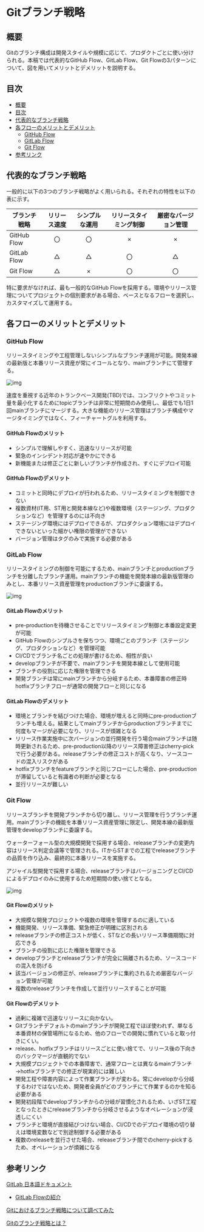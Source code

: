 <!-- omit in toc -->
# Gitブランチ戦略

## 概要

Gitのブランチ構成は開発スタイルや規模に応じて、プロダクトごとに使い分けられる。本稿では代表的なGitHub Flow、GitLab Flow、Git Flowの3パターンについて、図を用いてメリットとデメリットを説明する。

## 目次

- [概要](#概要)
- [目次](#目次)
- [代表的なブランチ戦略](#代表的なブランチ戦略)
- [各フローのメリットとデメリット](#各フローのメリットとデメリット)
  - [GitHub Flow](#github-flow)
  - [GitLab Flow](#gitlab-flow)
  - [Git Flow](#git-flow)
- [参考リンク](#参考リンク)

## 代表的なブランチ戦略

一般的に以下の3つのブランチ戦略がよく用いられる。それぞれの特性を以下の表に示す。

| ブランチ戦略 | リリース速度 | シンプルな運用 | リリースタイミング制御 | 厳密なバージョン管理 |
| ------------ | :----------: | :------------: | :--------------------: | :------------------: |
| GitHub Flow  |      〇      |       〇       |           ×            |          ×           |
| GitLab Flow  |      △       |       △        |           〇           |          △           |
| Git Flow     |      △       |       ×        |           〇           |          〇          |

特に要求がなければ、最も一般的なGitHub Flowを採用する。環境やリリース管理についてプロジェクトの個別要求がある場合、ベースとなるフローを選択し、カスタマイズして運用する。

## 各フローのメリットとデメリット

### GitHub Flow

リリースタイミングや工程管理しないシンプルなブランチ運用が可能。開発本線の最新版と本番リリース資産が常にイコールとなり、mainブランチにて管理する。

![img](./img/github_flow.png)

速度を重視する近年のトランクベース開発(TBD)では、コンフリクトやコミット量を最小化するためにtopicブランチは非常に短期間のみ使用し、最低でも1日1回mainブランチにマージする。大きな機能のリリース管理はブランチ構成やマージタイミングではなく、フィーチャートグルを利用する。

#### GitHub Flowのメリット

- シンプルで理解しやすく、迅速なリリースが可能
- 緊急のインシデント対応が速やかにできる
- 新機能または修正ごとに新しいブランチが作成され、すぐにデプロイ可能

#### GitHub Flowのデメリット

- コミットと同時にデプロイが行われるため、リリースタイミングを制御できない
- 複数資材(IT用、ST用と開発本線など)や複数環境（ステージング、プロダクションなど）を管理するのには不向き
- ステージング環境にはデプロイできるが、プロダクション環境にはデプロイできないといった細かい権限の管理ができない
- バージョン管理はタグのみで実施する必要がある

### GitLab Flow

リリースタイミングの制御を可能にするため、mainブランチとproductionブランチを分離したブランチ運用。mainブランチの機能を開発本線の最新版管理のみとし、本番リリース資産管理をproductionブランチに委譲する。

![img](./img/gitlab_flow.png)

#### GitLab Flowのメリット

- pre-productionを待機させることでリリースタイミング制御と本番設定変更が可能
- GitHub Flowのシンプルさを保ちつつ、環境ごとのブランチ（ステージング、プロダクションなど）を管理可能
- CI/CDでブランチ名ごとの処理が書けるため、相性が良い
- developブランチが不要で、mainブランチを開発本線として使用可能
- ブランチの役割に応じた権限を管理できる
- 開発ブランチは常にmainブランチから分岐するため、本番障害の修正時hotfixブランチフローが通常の開発フローと同じになる

#### GitLab Flowのデメリット

- 環境とブランチを結びつけた場合、環境が増えると同時にpre-productionブランチも増える。結果としてmainブランチからproductionブランチまでに何度もマージが必要になり、リリースが煩雑となる
- リリース作業実施中に次バージョンの並行開発を行う場合mainブランチは随時更新されるため、pre-production以降のリリース障害修正はcherry-pickで行う必要がある。releaseブランチの修正コストが高くなり、ソースコードの混入リスクがある
- hotfixブランチをfeatureブランチと同じフローにした場合、pre-productionが滞留していると有識者の判断が必要となる
- 並行リリースが難しい

### Git Flow

リリースブランチを開発ブランチから切り離し、リリース管理を行うブランチ運用。mainブランチの機能を本番リリース資産管理に限定し、開発本線の最新版管理をdevelopブランチに委譲する。

ウォーターフォール型の大規模開発で採用する場合、releaseブランチの変更内容はリリース判定会議等で管理される。ITからSTまでの工程でreleaseブランチの品質を作り込み、最終的に本番リリースを実施する。

アジャイル型開発で採用する場合、releaseブランチはバージョニングとCI/CDによるデプロイのみに使用するため短期間の使い捨てとなる。

![img](./img/git_flow.png)

#### Git Flowのメリット

- 大規模な開発プロジェクトや複数の環境を管理するのに適している
- 機能開発、リリース準備、緊急修正が明確に区別される
- releaseブランチの修正コストが低く、STなどの長いリリース準備期間に対応できる
- ブランチの役割に応じた権限を管理できる
- developブランチとreleaseブランチが完全に隔離されるため、ソースコードの混入を防げる
- 該当バージョンの修正が、releaseブランチに集約されるため厳密なバージョン管理が可能
- 複数のreleaseブランチを作成して並行リリースすることが可能

#### Git Flowのデメリット

- 過剰に複雑で迅速なリリースに向かない。
- Gitブランチデフォルトのmainブランチが開発工程でほぼ使われず、単なる本番資材の保管場所になるため、他のフローでの開発に慣れていると取っ付きにくい。
- release、hotfixブランチはリリースごとに使い捨てで、リリース後の下向きのバックマージが直観的でない
- 大規模プロジェクトでの本番障害で、通常フローとは異なるmainブランチ→hotfixブランチでの修正が現実的には難しい
- 開発工程や障害内容によって作業ブランチが変わる。常にdevelopから分岐するわけではないため、開発者全員がどのブランチにて作業するのかを知る必要がある
- 開発初段階でdevelopブランチからの分岐が習慣化されるため、いざST工程となったときにreleaseブランチから分岐させるようなオペレーションが浸透しにくい
- ブランチと環境が直接結びつけない場合、CI/CDでのデプロイ環境の切り替えは環境変数などで別途制御する必要がある
- 複数のreleaseを並行させた場合、releaseブランチ間でのcherry-pickするため、オペレーションが煩雑になる

## 参考リンク

[GitLab 日本語ドキュメント](https://gitlab-docs.creationline.com/)

- [GitLab Flowの紹介](https://gitlab-docs.creationline.com/ee/topics/gitlab_flow.html)

[Gitにおけるブランチ戦略について調べてみた](https://qiita.com/trsn_si/items/cfecbf7dff20c64628ea)

[Gitのブランチ戦略とは？](https://rightcode.co.jp/blog/information-technology/git-branch-strategy-syain)
